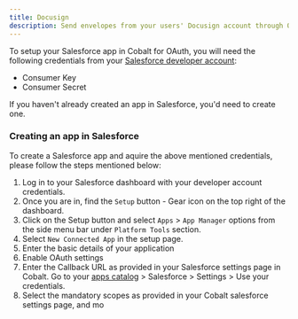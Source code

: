 ```yaml
---
title: Docusign
description: Send envelopes from your users' Docusign account through OAuth.
---
```


To setup your Salesforce app in Cobalt for OAuth, you will need the following credentials from your [Salesforce developer account](https://developer.salesforce.com):
- Consumer Key
- Consumer Secret

If you haven't already created an app in Salesforce, you'd need to create one.

### Creating an app in Salesforce

To create a Salesforce app and aquire the above mentioned credentials, please follow the steps mentioned below:

1. Log in to your Salesforce dashboard with your developer account credentials.
2. Once you are in, find the `Setup` button - Gear icon on the top right of the dashboard.
3. Click on the Setup button and select `Apps` > `App Manager` options from the side menu bar under `Platform Tools` section.
4. Select `New Connected App` in the setup page.
5. Enter the basic details of your application
6. Enable OAuth settings
7. Enter the Callback URL as provided in your Salesforce settings page in Cobalt. Go to your [apps catalog](https://app.gocobalt.io/apps) > Salesforce > Settings > Use your credentials.
8. Select the mandatory scopes as provided in your Cobalt salesforce settings page, and mo